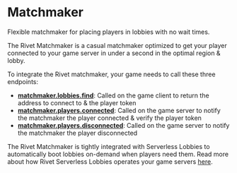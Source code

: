 # Matchmaker

<Summary>Flexible matchmaker for placing players in lobbies with no wait times.</Summary>

The Rivet Matchmaker is a casual matchmaker optimized to get your player connected to your game server in under a second in the optimal region & lobby.

To integrate the Rivet matchmaker, your game needs to call these three endpoints:

- **[matchmaker.lobbies.find](/matchmaker/api/post-lobbies-find)**: Called on the game client to return the address to connect to & the player token
- **[matchmaker.players.connected](/matchmaker/api/post-players-connected)**: Called on the game server to notify the matchmaker the player connected & verify the player token
- **[matchmaker.players.disconnected](/matchmaker/api/post-players-disconnected)**: Called on the game server to notify the matchmaker the player disconnected

The Rivet Matchmaker is tightly integrated with Serverless Lobbies to automatically boot lobbies on-demand when players need them. Read more about how Rivet Serverless Lobbies operates your game servers [here](/serverless-lobbies/introduction).

<CardGroup>
	<Card
		title="How the matchmaker chooses lobbies"
		icon="magnifying-glass"
		iconType="duotone"
		href="/matchmaker/concepts/finding-lobby"
	/>
	<Card
		title="Lobby environment variables"
		icon="list"
		iconType="duotone"
		href="/matchmaker/concepts/lobby-env"
	/>
	<Card
		title="matchmaker.lobbies.find"
		icon="code"
		iconType="duotone"
		href="/matchmaker/api/post-lobbies-find"
	/>
	<Card
		title="matchmaker.players.connected"
		icon="code"
		iconType="duotone"
		href="/matchmaker/api/post-players-connected"
	/>
	<Card
		title="matchmaker.players.disconnected"
		icon="code"
		iconType="duotone"
		href="/matchmaker/api/post-players-disconnected"
	/>
	<Card
		title="matchmaker.lobbies.ready"
		icon="code"
		iconType="duotone"
		href="/matchmaker/api/post-lobbies-ready"
	/>
</CardGroup>
